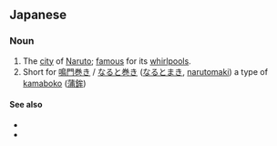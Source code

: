 ==Japanese==
{{wikipedia|lang=ja}}
{{ja-kanjitab|鳴|門}}

===Noun===
{{ja-noun|なると|ナルト}}

# The [[city]] of [[Naruto]]; [[famous]] for its [[whirlpool]]s.
# Short for [[鳴門巻き]] / [[なると巻き]] ([[なるとまき]], [[narutomaki]]) a type of [[kamaboko]] ([[蒲鉾]])

====See also====
* {{pedialite|lang=ja}}
* {{pedialite|Naruto, Tokushima}}